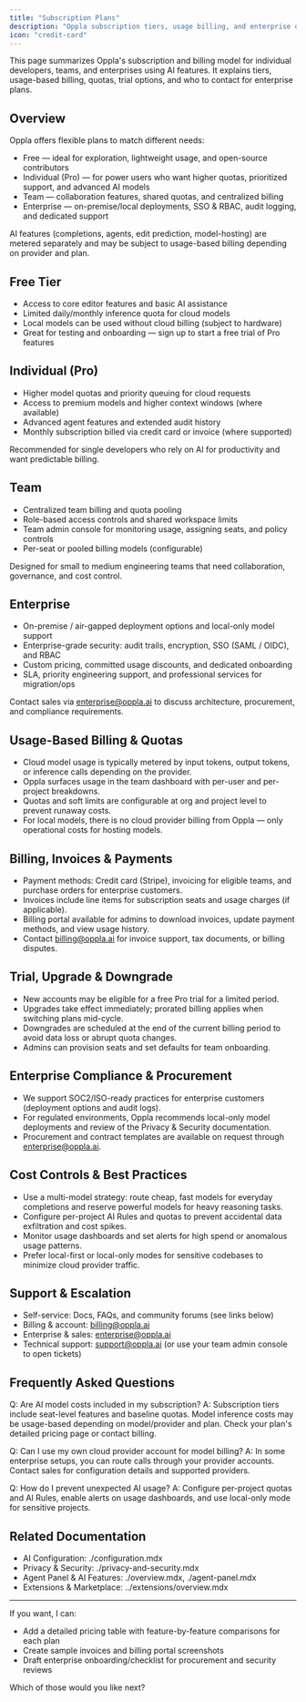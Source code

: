```yaml
---
title: "Subscription Plans"
description: "Oppla subscription tiers, usage billing, and enterprise options for AI-enabled development"
icon: "credit-card"
---
```


This page summarizes Oppla's subscription and billing model for individual developers, teams, and enterprises using AI features. It explains tiers, usage-based billing, quotas, trial options, and who to contact for enterprise plans.

## Overview

Oppla offers flexible plans to match different needs:

- Free — ideal for exploration, lightweight usage, and open-source contributors
- Individual (Pro) — for power users who want higher quotas, prioritized support, and advanced AI models
- Team — collaboration features, shared quotas, and centralized billing
- Enterprise — on-premise/local deployments, SSO & RBAC, audit logging, and dedicated support

AI features (completions, agents, edit prediction, model-hosting) are metered separately and may be subject to usage-based billing depending on provider and plan.

## Free Tier

- Access to core editor features and basic AI assistance
- Limited daily/monthly inference quota for cloud models
- Local models can be used without cloud billing (subject to hardware)
- Great for testing and onboarding — sign up to start a free trial of Pro features

## Individual (Pro)

- Higher model quotas and priority queuing for cloud requests
- Access to premium models and higher context windows (where available)
- Advanced agent features and extended audit history
- Monthly subscription billed via credit card or invoice (where supported)

Recommended for single developers who rely on AI for productivity and want predictable billing.

## Team

- Centralized team billing and quota pooling
- Role-based access controls and shared workspace limits
- Team admin console for monitoring usage, assigning seats, and policy controls
- Per-seat or pooled billing models (configurable)

Designed for small to medium engineering teams that need collaboration, governance, and cost control.

## Enterprise

- On-premise / air-gapped deployment options and local-only model support
- Enterprise-grade security: audit trails, encryption, SSO (SAML / OIDC), and RBAC
- Custom pricing, committed usage discounts, and dedicated onboarding
- SLA, priority engineering support, and professional services for migration/ops

Contact sales via enterprise@oppla.ai to discuss architecture, procurement, and compliance requirements.

## Usage-Based Billing & Quotas

- Cloud model usage is typically metered by input tokens, output tokens, or inference calls depending on the provider.
- Oppla surfaces usage in the team dashboard with per-user and per-project breakdowns.
- Quotas and soft limits are configurable at org and project level to prevent runaway costs.
- For local models, there is no cloud provider billing from Oppla — only operational costs for hosting models.

## Billing, Invoices & Payments

- Payment methods: Credit card (Stripe), invoicing for eligible teams, and purchase orders for enterprise customers.
- Invoices include line items for subscription seats and usage charges (if applicable).
- Billing portal available for admins to download invoices, update payment methods, and view usage history.
- Contact billing@oppla.ai for invoice support, tax documents, or billing disputes.

## Trial, Upgrade & Downgrade

- New accounts may be eligible for a free Pro trial for a limited period.
- Upgrades take effect immediately; prorated billing applies when switching plans mid-cycle.
- Downgrades are scheduled at the end of the current billing period to avoid data loss or abrupt quota changes.
- Admins can provision seats and set defaults for team onboarding.

## Enterprise Compliance & Procurement

- We support SOC2/ISO-ready practices for enterprise customers (deployment options and audit logs).
- For regulated environments, Oppla recommends local-only model deployments and review of the Privacy & Security documentation.
- Procurement and contract templates are available on request through enterprise@oppla.ai.

## Cost Controls & Best Practices

- Use a multi-model strategy: route cheap, fast models for everyday completions and reserve powerful models for heavy reasoning tasks.
- Configure per-project AI Rules and quotas to prevent accidental data exfiltration and cost spikes.
- Monitor usage dashboards and set alerts for high spend or anomalous usage patterns.
- Prefer local-first or local-only modes for sensitive codebases to minimize cloud provider traffic.

## Support & Escalation

- Self-service: Docs, FAQs, and community forums (see links below)
- Billing & account: billing@oppla.ai
- Enterprise & sales: enterprise@oppla.ai
- Technical support: support@oppla.ai (or use your team admin console to open tickets)

## Frequently Asked Questions

Q: Are AI model costs included in my subscription?
A: Subscription tiers include seat-level features and baseline quotas. Model inference costs may be usage-based depending on model/provider and plan. Check your plan's detailed pricing page or contact billing.

Q: Can I use my own cloud provider account for model billing?
A: In some enterprise setups, you can route calls through your provider accounts. Contact sales for configuration details and supported providers.

Q: How do I prevent unexpected AI usage?
A: Configure per-project quotas and AI Rules, enable alerts on usage dashboards, and use local-only mode for sensitive projects.

## Related Documentation

- AI Configuration: ./configuration.mdx
- Privacy & Security: ./privacy-and-security.mdx
- Agent Panel & AI Features: ./overview.mdx, ./agent-panel.mdx
- Extensions & Marketplace: ../extensions/overview.mdx

---

If you want, I can:
- Add a detailed pricing table with feature-by-feature comparisons for each plan
- Create sample invoices and billing portal screenshots
- Draft enterprise onboarding/checklist for procurement and security reviews

Which of those would you like next?